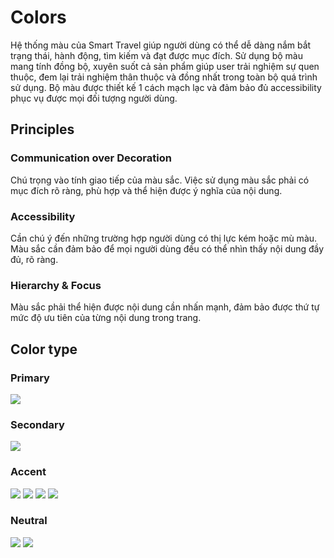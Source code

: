 
<Meta title="Foundations/Colors" />

# Colors

Hệ thống màu của Smart Travel giúp người dùng có thể dễ dàng nắm bắt trạng thái, hành động, tìm kiếm và đạt được mục đích. Sử dụng bộ màu mang tính đồng bộ, xuyên suốt cả sản phẩm giúp user trải nghiệm sự quen thuộc, đem lại trải nghiệm thân thuộc và đồng nhất trong toàn bộ quá trình sử dụng. Bộ màu được thiết kế 1 cách mạch lạc và đảm bảo đủ accessibility phục vụ được mọi đối tượng người dùng.

## Principles

### Communication over Decoration

Chú trọng vào tính giao tiếp của màu sắc. Việc sử dụng màu sắc phải có mục đích rõ ràng, phù hợp và thể hiện được ý nghĩa của nội dung.

### Accessibility

Cần chú ý đến những trường hợp người dùng có thị lực kém hoặc mù màu. Màu sắc cần đảm bảo để mọi người dùng đều có thể nhìn thấy nội dung đầy đủ, rõ ràng.

### Hierarchy & Focus

Màu sắc phải thể hiện được nội dung cần nhấn mạnh, đảm bảo được thứ tự mức độ ưu tiên của từng nội dung trong trang.

## Color type

### Primary

<img src={img1} />

### Secondary

<img src={img2} />

### Accent

<img src={img3} />
<img src={img4} />
<img src={img5} />
<img src={img6} />

### Neutral

<img src={img7} />
<img src={img8} />
